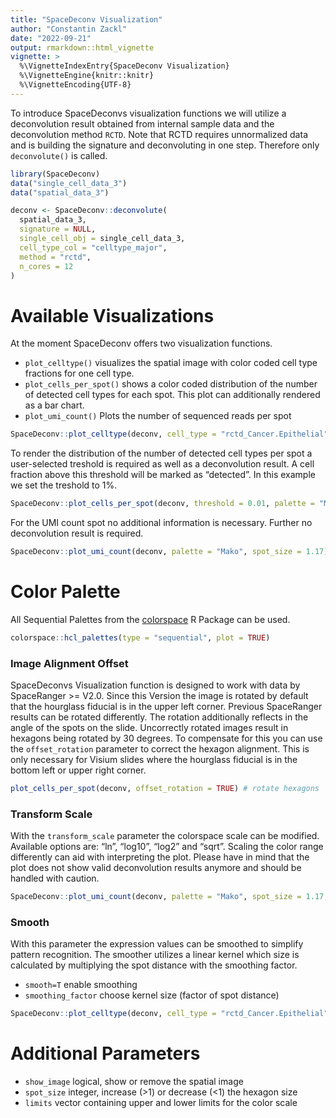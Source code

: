 ```yaml
---
title: "SpaceDeconv Visualization"
author: "Constantin Zackl"
date: "2022-09-21"
output: rmarkdown::html_vignette
vignette: >
  %\VignetteIndexEntry{SpaceDeconv Visualization}
  %\VignetteEngine{knitr::knitr}
  %\VignetteEncoding{UTF-8}
---
```


To introduce SpaceDeconvs visualization functions we will utilize a deconvolution result obtained from internal sample data and the deconvolution method `RCTD`. Note that RCTD requires unnormalized data and is building the signature and deconvoluting in one step. Therefore only `deconvolute()` is called. 

```r
library(SpaceDeconv)
data("single_cell_data_3")
data("spatial_data_3")

deconv <- SpaceDeconv::deconvolute(
  spatial_data_3,
  signature = NULL,
  single_cell_obj = single_cell_data_3,
  cell_type_col = "celltype_major",
  method = "rctd",
  n_cores = 12
)
```

# Available Visualizations

At the moment SpaceDeconv offers two visualization functions. 

* `plot_celltype()` visualizes the spatial image with color coded cell type fractions for one cell type. 
* `plot_cells_per_spot()` shows a color coded distribution of the number of detected cell types for each spot. This plot can additionally rendered as a bar chart. 
* `plot_umi_count()` Plots the number of sequenced reads per spot

```r
SpaceDeconv::plot_celltype(deconv, cell_type = "rctd_Cancer.Epithelial", palette = "Mako", spot_size = 1.17)
```


To render the distribution of the number of detected cell types per spot a user-selected treshold is required as well as a deconvolution result. A cell fraction above this threshold will be marked as "detected". In this example we set the treshold to 1%. 
```r
SpaceDeconv::plot_cells_per_spot(deconv, threshold = 0.01, palette = "Mako", spot_size = 1.17)
```

For the UMI count spot no additional information is necessary. Further no deconvolution result is required.

```r
SpaceDeconv::plot_umi_count(deconv, palette = "Mako", spot_size = 1.17)
```

# Color Palette 
All Sequential Palettes from the [colorspace](https://colorspace.r-forge.r-project.org/) R Package can be used. 
```r
colorspace::hcl_palettes(type = "sequential", plot = TRUE)
```


### Image Alignment Offset
SpaceDeconvs Visualization function is designed to work with data by SpaceRanger >= V2.0. Since this Version the image is rotated by default that the hourglass fiducial is in the upper left corner. Previous SpaceRanger results can be rotated differently. The rotation additionally reflects in the angle of the spots on the slide. Uncorrectly rotated images result in hexagons being rotated by 30 degrees. To compensate for this you can use the `offset_rotation` parameter to correct the hexagon alignment. This is only necessary for Visium slides where the hourglass fiducial is in the bottom left or upper right corner. 

```r
plot_cells_per_spot(deconv, offset_rotation = TRUE) # rotate hexagons
```
### Transform Scale 

With the `transform_scale` parameter the colorspace scale can be modified. Available options are: "ln", "log10", "log2" and "sqrt". Scaling the color range differently can aid with interpreting the plot. Please have in mind that the plot does not show valid deconvolution results anymore and should be handled with caution. 

```r
SpaceDeconv::plot_umi_count(deconv, palette = "Mako", spot_size = 1.17, transform_scale = "sqrt")
```


### Smooth

With this parameter the expression values can be smoothed to simplify pattern recognition. The smoother utilizes a linear kernel which size is calculated by multiplying the spot distance with the smoothing factor.

* `smooth=T` enable smoothing 
* `smoothing_factor` choose kernel size (factor of spot distance)

```r
SpaceDeconv::plot_celltype(deconv, cell_type = "rctd_Cancer.Epithelial", palette = "Mako", spot_size = 1.17, smooth = T, smoothing_factor = 1.5)
```

# Additional Parameters 

* `show_image` logical, show or remove the spatial image
* `spot_size` integer, increase (>1) or decrease (<1) the hexagon size
* `limits` vector containing upper and lower limits for the color scale
